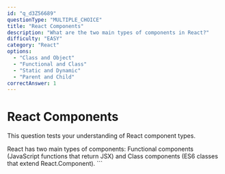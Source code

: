 ```yaml
---
id: "q_d3Z56689"
questionType: "MULTIPLE_CHOICE"
title: "React Components"
description: "What are the two main types of components in React?"
difficulty: "EASY"
category: "React"
options:
  - "Class and Object"
  - "Functional and Class"
  - "Static and Dynamic"
  - "Parent and Child"
correctAnswer: 1
---
```


# React Components

This question tests your understanding of React component types.

React has two main types of components: Functional components (JavaScript functions that return JSX) and Class components (ES6 classes that extend React.Component).
\`\`\`
